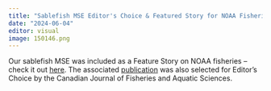 ```yaml
---
title: "Sablefish MSE Editor's Choice & Featured Story for NOAA Fisheries"
date: "2024-06-04"
editor: visual
image: 150146.png
---
```


Our sablefish MSE was included as a Feature Story on NOAA fisheries -- check it out [here](https://www.stemworkshawaii.org/gis-training). The associated [publication](https://cdnsciencepub.com/doi/abs/10.1139/cjfas-2024-0008?journalCode=cjfas) was also selected for Editor's Choice by the Canadian Journal of Fisheries and Aquatic Sciences.